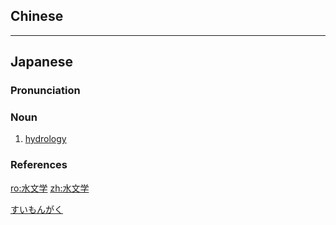{{also|水文學}}
==Chinese==
{{zh-see|水文學}}

----

==Japanese==
{{wikipedia|lang=ja}}
{{ja-kanjitab|yomi=o|すい|もん|がく}}

===Pronunciation===
{{ja-pron|すいもんがく|acc=3|acc_ref=DJR|y=go}}

===Noun===
{{ja-noun|すいもんがく}}

# [[hydrology]]

===References===
<references/>

[[Category:ja:Hydrology|すいもんがく]]

[[ro:水文学]]
[[zh:水文学]]